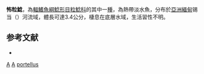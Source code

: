 {{Speciesbox 
| taxon = Akysis portellus
| authority = [[Ng|Ng]], 2009
| status = DD
| status_system = IUCN3.1
}}
'''怖粒鯰'''，為[[輻鰭魚綱|輻鰭魚綱]][[鯰形目|鯰形目]][[粒鯰科|粒鯰科]]的其中一[[種|種]]，為熱帶淡水魚，分布於[[亞洲|亞洲]][[緬甸|緬甸]]锡当（{{lang|en|Sittang}}）河流域，體長可達3.4公分，棲息在底層水域，生活習性不明。

==参考文献==
*{{FishBase_species|genus=Akysis|species=portellus|year=2015|month=2}}

{{Taxonbar}}

[[Category:2009年描述的鱼类|A]]
[[Category:IUCN红色名录数据缺乏物种|A]]
[[Category:粒鯰屬|portellus]]